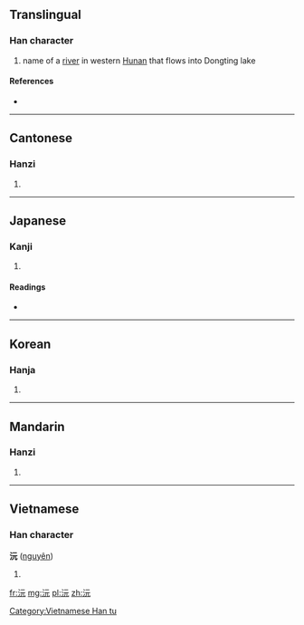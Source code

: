 {{also|源}}
==Translingual==

===Han character===
{{Han char|rn=85|rad=水|as=04|sn=7|four=3111<sub>1</sub>|canj=水一一山 (EMMU)}}

# name of a [[river]] in western [[Hunan]] that flows into Dongting lake

====References====
* {{Han ref|kx=0610.020|dkj=17186|dj=1002.120|hdz=31558.030|uh=6C85|ud=27781|bh=A84A|bd=43082}}

----

==Cantonese==

===Hanzi===
{{yue-hanzi|jyut=|y=yun4}}

# {{defn|lang=yue|sort=水04}}

----

==Japanese==

===Kanji===
{{ja-kanji|grade=|rs=水04}}

# {{defn|lang=ja|sort=水04}}

====Readings====
* {{ja-readings|on=[[げん]] (gen)|kun=[[みなもと]] (minamoto)}}

----

==Korean==

===Hanja===
{{ko-hanja|hangeul=원|eumhun=|rv=won|mr=wŏn|y=wen}}

# {{defn|lang=ko|sort=水04}}

----

==Mandarin==

===Hanzi===
{{cmn-hanzi|pin=[[yuán]] ([[yuan2]])|wg=yüan<sup>2</sup>}}

# {{defn|lang=cmn|sort=水04}}

----

==Vietnamese==

===Han character===
'''沅''' ([[nguyên]])

# {{defn|vi}}

[[Category:Vietnamese Han tu]]

[[fr:沅]]
[[mg:沅]]
[[pl:沅]]
[[zh:沅]]